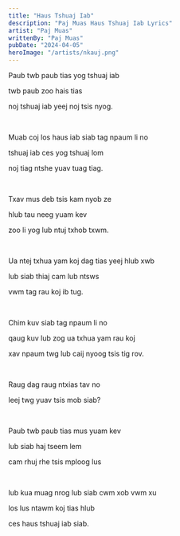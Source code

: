 ```yaml
---
title: "Haus Tshuaj Iab"
description: "Paj Muas Haus Tshuaj Iab Lyrics"
artist: "Paj Muas"
writtenBy: "Paj Muas"
pubDate: "2024-04-05"
heroImage: "/artists/nkauj.png"
---
```


Paub twb paub tias yog tshuaj iab

twb paub zoo hais tias

noj tshuaj iab yeej noj tsis nyog.

<br />

Muab coj los haus iab siab tag npaum li no

tshuaj iab ces yog tshuaj lom

noj tiag ntshe yuav tuag tiag.

<br />

Txav mus deb tsis kam nyob ze

hlub tau neeg yuam kev

zoo li yog lub ntuj txhob txwm.

<br />

Ua ntej txhua yam koj dag tias yeej hlub xwb

lub siab thiaj cam lub ntsws

vwm tag rau koj ib tug.

<br />

Chim kuv siab tag npaum li no

qaug kuv lub zog ua txhua yam rau koj

xav npaum twg lub caij nyoog tsis tig rov.

<br />

Raug dag raug ntxias tav no

leej twg yuav tsis mob siab?

<br />

Paub twb paub tias mus yuam kev

lub siab haj tseem lem

cam rhuj rhe tsis mploog lus

<br />

lub kua muag nrog lub siab cwm xob vwm xu

los lus ntawm koj tias hlub

ces haus tshuaj iab siab.
